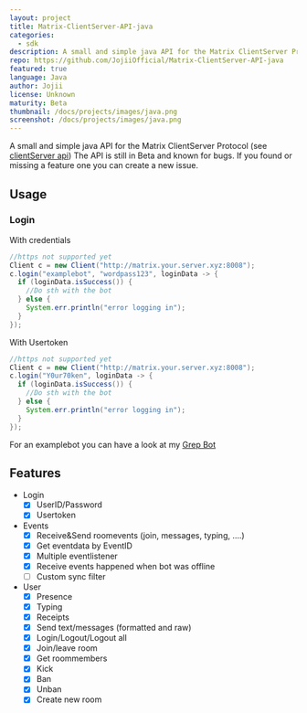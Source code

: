 ```yaml
---
layout: project
title: Matrix-ClientServer-API-java
categories:
  - sdk
description: A small and simple java API for the Matrix ClientServer Protocol
repo: https://github.com/JojiiOfficial/Matrix-ClientServer-API-java
featured: true
language: Java
author: Jojii
license: Unknown
maturity: Beta
thumbnail: /docs/projects/images/java.png
screenshot: /docs/projects/images/java.png
---
```


A small and simple java API for the Matrix ClientServer Protocol (see [clientServer api](https://matrix.org/docs/spec/client_server/latest))
The API is still in Beta and known for bugs. If you found or missing a feature one you can create a new issue.

## Usage

### Login

With credentials

```java
//https not supported yet
Client c = new Client("http://matrix.your.server.xyz:8008");  
c.login("examplebot", "wordpass123", loginData -> {  
  if (loginData.isSuccess()) {
    //Do sth with the bot
  } else {  
    System.err.println("error logging in");  
  }
});
```

With Usertoken

```java
//https not supported yet
Client c = new Client("http://matrix.your.server.xyz:8008");  
c.login("Y0ur70ken", loginData -> {  
  if (loginData.isSuccess()) {
    //Do sth with the bot
  } else {  
    System.err.println("error logging in");  
  }
});
```

For an examplebot you can have a look at my [Grep Bot](https://github.com/JojiiOfficial/Matrix-Grep-Bot/)

## Features

- Login
  - [x] UserID/Password
  - [x] Usertoken
  
- Events
  - [x] Receive&Send roomevents (join, messages, typing, ....)
  - [x] Get eventdata by EventID
  - [x] Multiple eventlistener
  - [x] Receive events happened when bot was offline
  - [ ] Custom sync filter
- User
  - [x] Presence
  - [x] Typing
  - [x] Receipts
  - [x] Send text/messages (formatted and raw)
  - [x] Login/Logout/Logout all
  - [x] Join/leave room
  - [x] Get roommembers
  - [x] Kick
  - [x] Ban
  - [x] Unban
  - [x] Create new room
